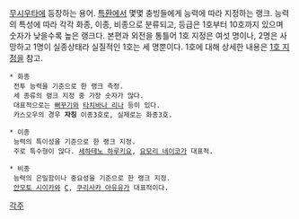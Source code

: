 [[무시우타]]에 등장하는 용어. 
[[특환]]에서 몇몇 충빙들에게 능력에 따라 지정하는 랭크. 능력의 특성에 따라 각각 화종, 이종, 비종으로 분류되고, 등급은 1호부터 10호까지 있으며 숫자가 낮을수록 높은 랭크다. 본편과 외전을 통틀어 1호 지정은 여섯 명이나, 2명은 사망하고 1명이 실종상태라 실질적인 1호는 세 명뿐이다. 1호에 대해 상세한 내용은 [[1호 지정]]을 참고.

 * 화종
  전투 능력을 기준으로 한 랭크 측정.
  세 종류의 랭크 지정 중 가장 숫자가 많다.
  대표적으로는 [[뻐꾸기]]와 [[타치바나 리나]] 등이 있다.
  카스오우의 경우 '''자칭''' 이종3호로, 실제로는 화종3호.

 * 이종 
  능력의 특이성을 기준으로 한 랭크 지정.
  주로 특수형이 많다. [[세하테노 하루키요]], [[요모리 네이코]]가 대표적. 

 * 비종
  능력의 은밀함이나 중요성을 기준으로 한 랭크 지정.
  [[안모토 시이카]]와 [[C]], [[쿠리사카 아유유]]가 대표적이다.

[[각주]]
